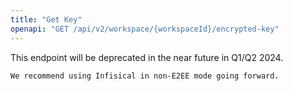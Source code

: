 ```yaml
---
title: "Get Key"
openapi: "GET /api/v2/workspace/{workspaceId}/encrypted-key"
---
```

<Warning>
    This endpoint will be deprecated in the near future in Q1/Q2 2024.

    We recommend using Infisical in non-E2EE mode going forward.
</Warning>